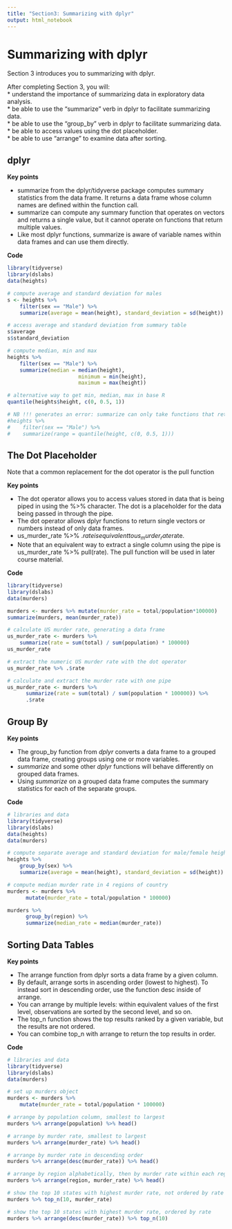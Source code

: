 ```yaml
---
title: "Section3: Summarizing with dplyr"
output: html_notebook
---
```


# Summarizing with dplyr

Section 3 introduces you to summarizing with dplyr.

After completing Section 3, you will:  
* understand the importance of summarizing data in exploratory data analysis.  
* be able to use the "summarize" verb in dplyr to facilitate summarizing data.  
* be able to use the "group_by" verb in dplyr to facilitate summarizing data.  
* be able to access values using the dot placeholder.  
* be able to use "arrange" to examine data after sorting.  


## dplyr

**Key points**

* summarize from the dplyr/tidyverse package computes summary statistics from the data frame. It returns a data frame whose column names are defined within the function call.  
* summarize can compute any summary function that operates on vectors and returns a single value, but it cannot operate on functions that return multiple values.  
* Like most dplyr functions, summarize is aware of variable names within data frames and can use them directly.

**Code**

```r
library(tidyverse)
library(dslabs)
data(heights)

# compute average and standard deviation for males
s <- heights %>%
    filter(sex == "Male") %>%
    summarize(average = mean(height), standard_deviation = sd(height))

# access average and standard deviation from summary table
s$average
s$standard_deviation

# compute median, min and max
heights %>%
    filter(sex == "Male") %>%
    summarize(median = median(height),
                       minimum = min(height),
                       maximum = max(height))

# alternative way to get min, median, max in base R
quantile(heights$height, c(0, 0.5, 1))

# NB !!! generates an error: summarize can only take functions that return a single value
#heights %>%
#    filter(sex == "Male") %>%
#    summarize(range = quantile(height, c(0, 0.5, 1)))
```


## The Dot Placeholder

Note that a common replacement for the dot operator is the pull function

**Key points**

* The dot operator allows you to access values stored in data that is being piped in using the %>% character. The dot is a placeholder for the data being passed in through the pipe.  
* The dot operator allows dplyr functions to return single vectors or numbers instead of only data frames.  
* us_murder_rate %>% .$rate is equivalent to us_murder_rate$rate.  
* Note that an equivalent way to extract a single column using the pipe is us_murder_rate %>% pull(rate). The pull function will be used in later course material.

**Code**

```r
library(tidyverse)
library(dslabs)
data(murders)

murders <- murders %>% mutate(murder_rate = total/population*100000)
summarize(murders, mean(murder_rate))

# calculate US murder rate, generating a data frame
us_murder_rate <- murders %>%
    summarize(rate = sum(total) / sum(population) * 100000)
us_murder_rate

# extract the numeric US murder rate with the dot operator
us_murder_rate %>% .$rate

# calculate and extract the murder rate with one pipe
us_murder_rate <- murders %>%
      summarize(rate = sum(total) / sum(population * 100000)) %>%
      .$rate
```


## Group By

**Key points**

* The group_by function from *dplyr*  converts a data frame to a grouped data frame, creating groups using one or more variables.  
* *summarize* and some other *dplyr* functions will behave differently on grouped data frames.  
* Using *summarize* on a grouped data frame computes the summary statistics for each of the separate groups.

**Code**

```r

# libraries and data
library(tidyverse)
library(dslabs)
data(heights)
data(murders)

# compute separate average and standard deviation for male/female heights
heights %>%
    group_by(sex) %>%
    summarize(average = mean(height), standard_deviation = sd(height))

# compute median murder rate in 4 regions of country
murders <- murders %>%
      mutate(murder_rate = total/population * 100000)

murders %>%
      group_by(region) %>%
      summarize(median_rate = median(murder_rate))
```


## Sorting Data Tables

**Key points**

* The arrange function from dplyr sorts a data frame by a given column.  
* By default, arrange sorts in ascending order (lowest to highest). To instead sort in descending order, use the function desc inside of arrange.  
* You can arrange by multiple levels: within equivalent values of the first level, observations are sorted by the second level, and so on.  
* The top_n function shows the top results ranked by a given variable, but the results are not ordered.  
* You can combine top_n with arrange to return the top results in order.

**Code**

```r
# libraries and data
library(tidyverse)
library(dslabs)
data(murders)

# set up murders object
murders <- murders %>%
    mutate(murder_rate = total/population * 100000)

# arrange by population column, smallest to largest
murders %>% arrange(population) %>% head()

# arrange by murder rate, smallest to largest
murders %>% arrange(murder_rate) %>% head()

# arrange by murder rate in descending order
murders %>% arrange(desc(murder_rate)) %>% head()

# arrange by region alphabetically, then by murder rate within each region
murders %>% arrange(region, murder_rate) %>% head()

# show the top 10 states with highest murder rate, not ordered by rate
murders %>% top_n(10, murder_rate)

# show the top 10 states with highest murder rate, ordered by rate
murders %>% arrange(desc(murder_rate)) %>% top_n(10)
```
